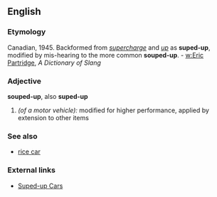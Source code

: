 ==English==

===Etymology===
Canadian, 1945. Backformed from ''[[supercharge]]'' and ''[[up]]'' as '''suped-up''', modified by mis-hearing to the more common '''souped-up'''. - [[w:Eric Partridge]], ''A Dictionary of Slang''

===Adjective===
'''souped-up''', also '''suped-up'''

# ''(of a motor vehicle):'' modified for higher performance, applied by extension to other items

===See also===
*[[rice car]]

===External links===
*[http://www.suped-up-cars.com/ Suped-up Cars]